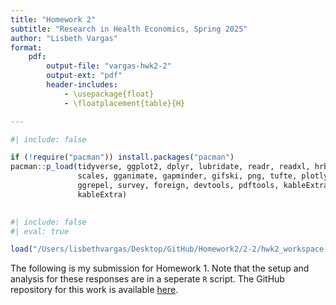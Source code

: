 ```yaml
---
title: "Homework 2"
subtitle: "Research in Health Economics, Spring 2025"
author: "Lisbeth Vargas"
format:
    pdf: 
        output-file: "vargas-hwk2-2"
        output-ext: "pdf"
        header-includes: 
            - \usepackage{float}
            - \floatplacement{table}{H}

---
```


```r
#| include: false

if (!require("pacman")) install.packages("pacman")
pacman::p_load(tidyverse, ggplot2, dplyr, lubridate, readr, readxl, hrbrthemes, fixest,
               scales, gganimate, gapminder, gifski, png, tufte, plotly, OECD,
               ggrepel, survey, foreign, devtools, pdftools, kableExtra, modelsummary,
               kableExtra)
               
```

```r
#| include: false
#| eval: true

load("/Users/lisbethvargas/Desktop/GitHub/Homework2/2-2/hwk2_workspace.Rdata")
```


The following is my submission for Homework 1. Note that the setup and analysis for these responses are in a seperate `R` script. The GitHub repository for this work is available [here](https://github.com/lisvargasg/Homework2.git).

\newpage